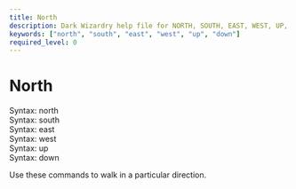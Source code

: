 ```yaml
---
title: North
description: Dark Wizardry help file for NORTH, SOUTH, EAST, WEST, UP, DOWN
keywords: ["north", "south", "east", "west", "up", "down"]
required_level: 0
---
```


# North

Syntax: north  
Syntax: south  
Syntax: east  
Syntax: west  
Syntax: up  
Syntax: down  

Use these commands to walk in a particular direction.